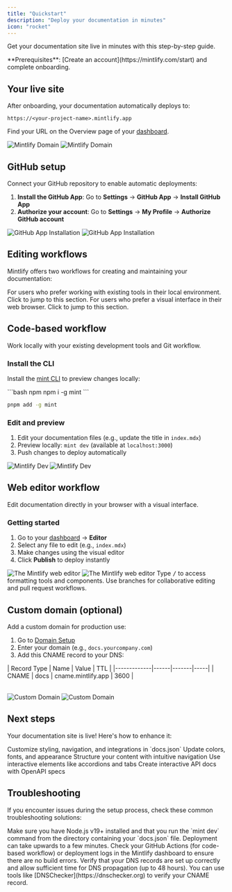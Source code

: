 ```yaml
---
title: "Quickstart"
description: "Deploy your documentation in minutes"
icon: "rocket"
---
```


Get your documentation site live in minutes with this step-by-step guide.

<Info>
**Prerequisites**: [Create an account](https://mintlify.com/start) and complete onboarding.
</Info>

## Your live site

After onboarding, your documentation automatically deploys to:

```
https://<your-project-name>.mintlify.app
```

Find your URL on the Overview page of your [dashboard](https://dashboard.mintlify.com/).

<Frame>
  <img src="/images/quickstart/mintlify-domain-light.png" alt="Mintlify Domain" className="block dark:hidden" />
  <img src="/images/quickstart/mintlify-domain-dark.png" alt="Mintlify Domain" className="hidden dark:block" />
</Frame>

## GitHub setup

Connect your GitHub repository to enable automatic deployments:

1. **Install the GitHub App**: Go to **Settings** → **GitHub App** → **Install GitHub App**
2. **Authorize your account**: Go to **Settings** → **My Profile** → **Authorize GitHub account**

<Frame>
  <img src="/images/quickstart/github-app-installation-light.png" alt="GitHub App Installation" className="block dark:hidden" />
  <img src="/images/quickstart/github-app-installation-dark.png" alt="GitHub App Installation" className="hidden dark:block" />
</Frame>

## Editing workflows

Mintlify offers two workflows for creating and maintaining your documentation:

<Card title="Code-based workflow" icon="terminal" horizontal href="#code-based-workflow">
  For users who prefer working with existing tools in their local environment. Click to jump to this section.
</Card>

<Card title="Web editor workflow" icon="mouse-pointer-2" horizontal href="#web-editor-workflow">
  For users who prefer a visual interface in their web browser. Click to jump to this section.
</Card>

## Code-based workflow

Work locally with your existing development tools and Git workflow.

### Install the CLI

Install the [mint CLI](https://www.npmjs.com/package/mint) to preview changes locally:

<CodeGroup>
  ```bash npm
  npm i -g mint
  ```

  ```bash pnpm
  pnpm add -g mint
  ```
</CodeGroup>

### Edit and preview

1. Edit your documentation files (e.g., update the title in `index.mdx`)
2. Preview locally: `mint dev` (available at `localhost:3000`)
3. Push changes to deploy automatically

<Frame>
  <img src="/images/quickstart/mintlify-dev-light.png" alt="Mintlify Dev" className="block dark:hidden" />
  <img src="/images/quickstart/mintlify-dev-dark.png" alt="Mintlify Dev" className="hidden dark:block" />
</Frame>

## Web editor workflow

Edit documentation directly in your browser with a visual interface.

### Getting started

1. Go to your [dashboard](https://dashboard.mintlify.com) → **Editor**
2. Select any file to edit (e.g., `index.mdx`)
3. Make changes using the visual editor
4. Click **Publish** to deploy instantly

<Frame>
  <img alt="The Mintlify web editor" src="/images/quickstart/web-editor-light.png" className="block dark:hidden" />
  <img alt="The Mintlify web editor" src="/images/quickstart/web-editor-dark.png" className="hidden dark:block" />
</Frame>

<Tip>
Type <kbd>/</kbd> to access formatting tools and components. Use branches for collaborative editing and pull request workflows.
</Tip>

## Custom domain (optional)

Add a custom domain for production use:

1. Go to [Domain Setup](https://dashboard.mintlify.com/settings/deployment/custom-domain)
2. Enter your domain (e.g., `docs.yourcompany.com`)
3. Add this CNAME record to your DNS:

<Table>
| Record Type | Name | Value | TTL |
|-------------|------|-------|-----|
| CNAME | docs | cname.mintlify.app | 3600 |
</Table>

<Frame>
  <img src="/images/quickstart/custom-domain-light.png" alt="Custom Domain" className="block dark:hidden" />
  <img src="/images/quickstart/custom-domain-dark.png" alt="Custom Domain" className="hidden dark:block" />
</Frame>

## Next steps

Your documentation site is live! Here's how to enhance it:

<Card title="Configure settings" icon="settings" href="settings" horizontal>
  Customize styling, navigation, and integrations in `docs.json`
</Card>
<Card title="Customize theme" icon="paintbrush" href="themes" horizontal>
  Update colors, fonts, and appearance
</Card>
<Card title="Organize navigation" icon="map" href="navigation" horizontal>
  Structure your content with intuitive navigation
</Card>
<Card title="Add components" icon="puzzle" href="/components/accordions" horizontal>
  Use interactive elements like accordions and tabs
</Card>
<Card title="API references" icon="code" href="/api-playground/overview" horizontal>
  Create interactive API docs with OpenAPI specs
</Card>

## Troubleshooting

If you encounter issues during the setup process, check these common troubleshooting solutions:

<AccordionGroup>
  <Accordion title="Local preview not working">
    Make sure you have Node.js v19+ installed and that you run the `mint dev` command from the directory containing your `docs.json` file.
  </Accordion>
  <Accordion title="Changes not reflecting on live site">
    Deployment can take upwards to a few minutes. Check your GitHub Actions (for code-based workflow) or deployment logs in the Mintlify dashboard to ensure there are no build errors.
  </Accordion>
  <Accordion title="Custom domain not connecting">
    Verify that your DNS records are set up correctly and allow sufficient time for DNS propagation (up to 48 hours). You can use tools like [DNSChecker](https://dnschecker.org) to verify your CNAME record.
  </Accordion>
</AccordionGroup>
